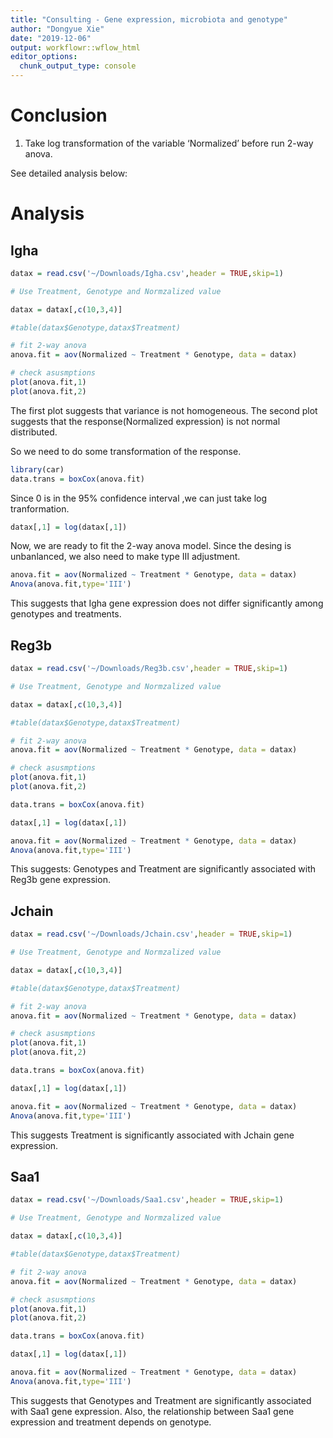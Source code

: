 ```yaml
---
title: "Consulting - Gene expression, microbiota and genotype"
author: "Dongyue Xie"
date: "2019-12-06"
output: workflowr::wflow_html
editor_options:
  chunk_output_type: console
---
```


# Conclusion

1. Take log transformation of the variable 'Normalized' before run 2-way anova. 

See detailed analysis below:

# Analysis

## Igha

```r
datax = read.csv('~/Downloads/Igha.csv',header = TRUE,skip=1)

# Use Treatment, Genotype and Normzalized value

datax = datax[,c(10,3,4)]

#table(datax$Genotype,datax$Treatment)

# fit 2-way anova
anova.fit = aov(Normalized ~ Treatment * Genotype, data = datax)

# check asusmptions
plot(anova.fit,1)
plot(anova.fit,2)
```

The first plot suggests that variance is not homogeneous. The second plot suggests that the response(Normalized expression) is not normal distributed. 

So we need to do some transformation of the response. 

```r
library(car)
data.trans = boxCox(anova.fit)
```

Since 0 is in the 95% confidence interval ,we can just take log tranformation.
```r
datax[,1] = log(datax[,1])
```

Now, we are ready to fit the 2-way anova model. Since the desing is unbanlanced, we also need to make type III adjustment.

```r
anova.fit = aov(Normalized ~ Treatment * Genotype, data = datax)
Anova(anova.fit,type='III')
```


This suggests that Igha gene expression does not differ significantly among genotypes and treatments.

## Reg3b

```r
datax = read.csv('~/Downloads/Reg3b.csv',header = TRUE,skip=1)

# Use Treatment, Genotype and Normzalized value

datax = datax[,c(10,3,4)]

#table(datax$Genotype,datax$Treatment)

# fit 2-way anova
anova.fit = aov(Normalized ~ Treatment * Genotype, data = datax)

# check asusmptions
plot(anova.fit,1)
plot(anova.fit,2)

data.trans = boxCox(anova.fit)

datax[,1] = log(datax[,1])

anova.fit = aov(Normalized ~ Treatment * Genotype, data = datax)
Anova(anova.fit,type='III')
```

This suggests: Genotypes and Treatment are significantly associated with Reg3b gene expression.



## Jchain

```r
datax = read.csv('~/Downloads/Jchain.csv',header = TRUE,skip=1)

# Use Treatment, Genotype and Normzalized value

datax = datax[,c(10,3,4)]

#table(datax$Genotype,datax$Treatment)

# fit 2-way anova
anova.fit = aov(Normalized ~ Treatment * Genotype, data = datax)

# check asusmptions
plot(anova.fit,1)
plot(anova.fit,2)

data.trans = boxCox(anova.fit)

datax[,1] = log(datax[,1])

anova.fit = aov(Normalized ~ Treatment * Genotype, data = datax)
Anova(anova.fit,type='III')
```

This suggests Treatment is significantly associated with Jchain gene expression.

## Saa1

```r
datax = read.csv('~/Downloads/Saa1.csv',header = TRUE,skip=1)

# Use Treatment, Genotype and Normzalized value

datax = datax[,c(10,3,4)]

#table(datax$Genotype,datax$Treatment)

# fit 2-way anova
anova.fit = aov(Normalized ~ Treatment * Genotype, data = datax)

# check asusmptions
plot(anova.fit,1)
plot(anova.fit,2)

data.trans = boxCox(anova.fit)

datax[,1] = log(datax[,1])

anova.fit = aov(Normalized ~ Treatment * Genotype, data = datax)
Anova(anova.fit,type='III')
```

This suggests that Genotypes and Treatment are significantly associated with Saa1 gene expression. Also, the relationship between Saa1 gene expression and treatment depends on genotype.
